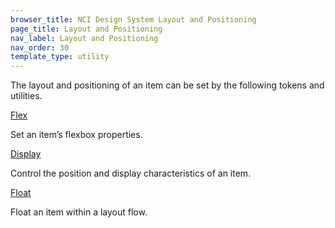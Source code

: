 ```yaml
---
browser_title: NCI Design System Layout and Positioning
page_title: Layout and Positioning
nav_label: Layout and Positioning
nav_order: 30
template_type: utility
---
```


The layout and positioning of an item can be set by the following tokens and utilities.

<a href="/foundations/layout-positioning/flex" className="header-styled-link">
	Flex
</a>

Set an item’s flexbox properties.

<a
	href="/foundations/layout-positioning/display"
	className="header-styled-link">
	Display
</a>

Control the position and display characteristics of an item.

<a href="/foundations/layout-positioning/float" className="header-styled-link">
	Float
</a>

Float an item within a layout flow.
